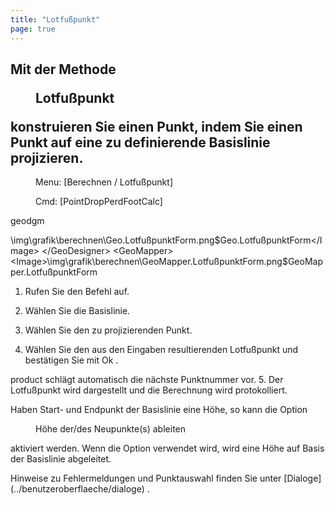 ```yaml
---
title: "Lotfußpunkt"
page: true
---
```

## Mit der Methode  <Menu>Lotfußpunkt</Menu>  konstruieren Sie einen Punkt,  indem Sie einen Punkt auf eine zu definierende Basislinie projizieren.
 <Menu> Menu: [Berechnen / Lotfußpunkt] </Menu> 
<GeoDesigner> <Menu> Cmd: [PointDropPerdFootCalc] </Menu> 

 <Placeholder>geodgm</Placeholder> 

<Image>\img\grafik\berechnen\Geo.LotfußpunktForm.png$Geo.LotfußpunktForm</Image>
</GeoDesigner>
<GeoMapper>
<Image>\img\grafik\berechnen\GeoMapper.LotfußpunktForm.png$GeoMapper.LotfußpunktForm</Image>
</GeoMapper>



1. Rufen Sie den Befehl auf.

2. W&#228;hlen Sie die Basislinie. 

3. W&#228;hlen Sie den zu projizierenden Punkt.

4. W&#228;hlen Sie den aus den Eingaben resultierenden Lotfu&#223;punkt  und best&#228;tigen Sie mit <Border>   Ok   </Border> .


<Success>
 <Placeholder>product</Placeholder> schl&#228;gt automatisch die n&#228;chste Punktnummer vor.

</Success>
5. Der Lotfu&#223;punkt wird dargestellt und die Berechnung wird protokolliert.




Haben Start- und Endpunkt der Basislinie eine H&#246;he, so kann die Option  <Menu>Höhe der/des Neupunkte(s) ableiten</Menu>  aktiviert werden. Wenn die Option verwendet wird, wird eine H&#246;he auf Basis der Basislinie abgeleitet.

<Success>
Hinweise zu Fehlermeldungen und Punktauswahl finden Sie unter [Dialoge](../benutzeroberflaeche/dialoge)
.
</Success>
